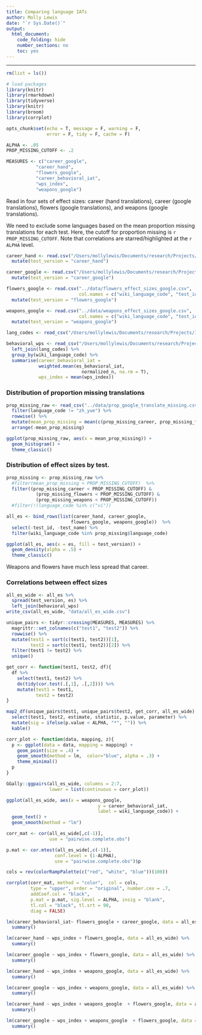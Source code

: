 ```yaml
---
title: Comparing language IATs
author: Molly Lewis 
date: "`r Sys.Date()`"
output: 
  html_document:
    code_folding: hide
    number_sections: no
    toc: yes
---
```

  
******

```r
rm(list = ls())

# load packages
library(knitr)
library(rmarkdown)
library(tidyverse)
library(knitr)
library(broom)
library(corrplot)

opts_chunk$set(echo = T, message = F, warning = F, 
               error = F, tidy = F, cache = F)
```


```r
ALPHA <- .05
PROP_MISSING_CUTOFF <- .2

MEASURES <- c("career_google", 
           "career_hand",
           "flowers_google",
           "career_behavioral_iat",
           "wps_index",
           "weapons_google")
```

Read in four sets of effect sizes: career (hand translations), career (google translations), flowers (google translations), and weapons (google translations). 

We need to exclude some languages based on the mean proportion missing translations for each test. Here, the cutoff for proportion missing is `r PROP_MISSING_CUTOFF`. Note that correlations are starred/highlighted at the `r ALPHA` level.

```r
career_hand <- read.csv("/Users/mollylewis/Documents/research/Projects/IATLANG/writeup/cogsci2018/analysis/study2b/data/career_effect_sizes_hand_translations.csv", col.names = c("wiki_language_code", "test_id", "test_name", "es"),  header = F, fill = TRUE) %>%
  mutate(test_version = "career_hand")

career_google <- read.csv("/Users/mollylewis/Documents/research/Projects/IATLANG/writeup/cogsci2018/analysis/study2b/google_translate_and_names_analysis/data/career_effect_sizes_google_translations.csv", col.names = c("wiki_language_code", "test_id", "test_name", "es"),  header = F, fill = TRUE) %>%
  mutate(test_version = "career_google")

flowers_google <- read.csv("../data/flowers_effect_sizes_google.csv", 
                           col.names = c("wiki_language_code", "test_id", "test_name", "es"), header = F, fill = TRUE)  %>%
  mutate(test_version = "flowers_google")

weapons_google <- read.csv("../data/weapons_effect_sizes_google.csv", 
                           col.names = c("wiki_language_code", "test_id", "test_name", "es"), header = F, fill = TRUE) %>%
  mutate(test_version = "weapons_google")
```

```r
lang_codes <- read_csv("/Users/mollylewis/Documents/research/Projects/IATLANG/writeup/cogsci2018/analysis/study2b/data/language_names_to_wiki_codes.csv")

behavioral_wps <- read_csv("/Users/mollylewis/Documents/research/Projects/IATLANG/writeup/cogsci2018/analysis/all/all_measures_df.csv") %>%
  left_join(lang_codes) %>%
  group_by(wiki_language_code) %>%
  summarise(career_behavioral_iat =
            weighted.mean(es_behavioral_iat,
                            normalized_n, na.rm = T),
            wps_index = mean(wps_index)) 
```


### Distribution of proportion missing translations
```r
prop_missing_raw <- read_csv("../data/prop_google_translate_missing.csv")  %>%
  filter(language_code != "zh_yue") %>%
  rowwise() %>%
  mutate(mean_prop_missing = mean(c(prop_missing_career, prop_missing_flowers, prop_missing_weapons))) %>%
  arrange(-mean_prop_missing)

ggplot(prop_missing_raw, aes(x = mean_prop_missing)) +
  geom_histogram() +
  theme_classic()
```

### Distribution of effect sizes by test.


```r
prop_missing <- prop_missing_raw %>%
  #filter(mean_prop_missing < PROP_MISSING_CUTOFF)  %>%
  filter((prop_missing_career < PROP_MISSING_CUTOFF) & 
           (prop_missing_flowers < PROP_MISSING_CUTOFF) & 
           (prop_missing_weapons < PROP_MISSING_CUTOFF)) 
  #filter(!(language_code %in% c("vi"))

all_es <- bind_rows(list(career_hand, career_google, 
                        flowers_google, weapons_google))  %>%
  select(-test_id, -test_name) %>%
  filter(wiki_language_code %in% prop_missing$language_code)
```

```r
ggplot(all_es, aes(x = es, fill = test_version)) +
  geom_density(alpha = .5) +
  theme_classic()
```

Weapons and flowers have much less spread that career.

### Correlations between effect sizes 
```r
all_es_wide <- all_es %>%
  spread(test_version, es) %>%
  left_join(behavioral_wps)
write_csv(all_es_wide, "data/all_es_wide.csv")

unique_pairs <- tidyr::crossing(MEASURES, MEASURES) %>% 
  magrittr::set_colnames(c("test1", "test2")) %>%
  rowwise() %>%
  mutate(test1 = sort(c(test1, test2))[1],       
         test2 = sort(c(test1, test2))[2]) %>%
  filter(test1 != test2) %>%                      
  unique()  

get_corr <- function(test1, test2, df){
  df %>%
    select(test1, test2) %>%
    do(tidy(cor.test(.[,1], .[,2]))) %>%
    mutate(test1 = test1, 
           test2 = test2)
}

map2_df(unique_pairs$test1, unique_pairs$test2, get_corr, all_es_wide)  %>%
  select(test1, test2, estimate, statistic, p.value, parameter) %>%
  mutate(sig = ifelse(p.value < ALPHA, "*", "")) %>%
  kable()
```

```r
corr_plot <- function(data, mapping, z){
  p <- ggplot(data = data, mapping = mapping) + 
    geom_point(size = .4) + 
    geom_smooth(method = lm,  color="blue", alpha = .3) +
    theme_minimal()
  p
}

GGally::ggpairs(all_es_wide, columns = 2:7, 
                lower = list(continuous = corr_plot))
```

```r
ggplot(all_es_wide, aes(x = weapons_google,
                                  y = career_behavioral_iat, 
                                  label = wiki_language_code)) +
  geom_text() +
  geom_smooth(method = "lm")

``` 

```r
corr_mat <- cor(all_es_wide[,c(-1)], 
                use = "pairwise.complete.obs")

p.mat <- cor.mtest(all_es_wide[,c(-1)], 
                  conf.level = (1-ALPHA),  
                  use = "pairwise.complete.obs")$p

cols = rev(colorRampPalette(c("red", "white", "blue"))(100))

corrplot(corr_mat, method = "color",  col = cols,
         type = "upper", order = "original", number.cex = .7,
         addCoef.col = "black", 
         p.mat = p.mat, sig.level = ALPHA, insig = "blank", 
         tl.col = "black", tl.srt = 90,
         diag = FALSE)
```

```r
lm(career_behavioral_iat~ flowers_google + career_google, data = all_es_wide) %>%
  summary()

lm(career_hand ~ wps_index + flowers_google, data = all_es_wide) %>%
  summary()

lm(career_google ~ wps_index + flowers_google, data = all_es_wide) %>%
  summary()

lm(career_hand ~ wps_index + weapons_google, data = all_es_wide) %>%
  summary()

lm(career_google ~ wps_index + weapons_google, data = all_es_wide) %>%
  summary()

lm(career_hand ~ wps_index + weapons_google  + flowers_google, data = all_es_wide) %>%
  summary()

lm(career_google ~ wps_index + weapons_google  + flowers_google, data = all_es_wide) %>%
  summary()



```
